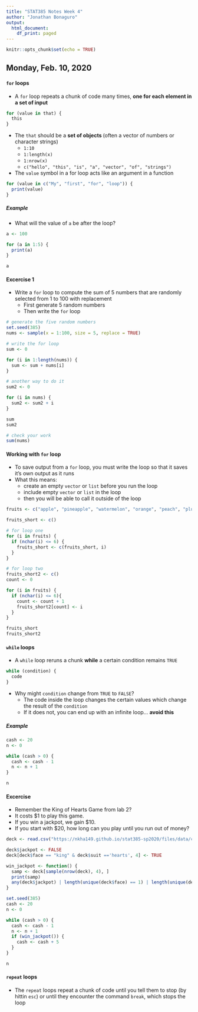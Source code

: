 ```yaml
---
title: "STAT385 Notes Week 4"
author: "Jonathan Bonaguro"
output:
  html_document:
    df_print: paged
---
```


```r
knitr::opts_chunk$set(echo = TRUE)
```

## Monday, Feb. 10, 2020

#### `for` loops

* A `for` loop repeats a chunk of code many times, **one for each element in a set of input**

```r
for (value in that) {
  this
}
```

* The `that` should be a **set of objects ** (often a vector of numbers or character strings)
    + `1:10`
    + `1:length(x)`
    + `1:nrow(x)`
    + `c("hello", "this", "is", "a", "vector", "of", "strings")`
* The `value` symbol in a for loop acts like an argument in a function

```r
for (value in c("My", "first", "for", "loop")) {
  print(value)
}
```

##### Example 

* What will the value of `a` be after the loop?

```r
a <- 100

for (a in 1:5) {
  print(a)
}

a
```

#### Excercise 1 

* Write a `for` loop to compute the sum of 5 numbers that are randomly selected from 1 to 100 with replacement
    + First generate 5 random numbers
    + Then write the `for` loop

```r
# generate the five random numbers
set.seed(385)
nums <- sample(x = 1:100, size = 5, replace = TRUE)

# write the for loop
sum <- 0

for (i in 1:length(nums)) {
  sum <- sum + nums[i]
}

# another way to do it
sum2 <- 0

for (i in nums) {
  sum2 <- sum2 + i
}

sum
sum2

# check your work
sum(nums)
```

#### Working with `for` loop

* To save output from a `for` loop, you must write the loop so that it saves it's own output as it runs
* What this means:
    + create an empty `vector` or `list` before you run the loop
    + include empty `vector` or `list` in the loop
    + then you will be able to call it outside of the loop
    
```r
fruits <- c("apple", "pineapple", "watermelon", "orange", "peach", "plum", "honeydew", "banana", "kiwi", "papaya", "grapes", "strawberry", "blueberry", "blackberry")

fruits_short <- c()

# for loop one
for (i in fruits) {
  if (nchar(i) <= 6) {
    fruits_short <- c(fruits_short, i)
  }
}

# for loop two
fruits_short2 <- c()
count <- 0

for (i in fruits) {
  if (nchar(i) <= 6){
    count <- count + 1
    fruits_short2[count] <- i
  }
}

fruits_short
fruits_short2
```

#### `while` loops

* A `while` loop reruns a chunk **while** a certain condition remains `TRUE`

```r
while (condition) {
  code
}
```

* Why might `condition` change from `TRUE` to `FALSE`?
    + The code inside the loop changes the certain values which change the result of the `condition`
    + If it does not, you can end up with an infinite loop... **avoid this**
    
##### Example 

```r
cash <- 20
n <- 0

while (cash > 0) {
  cash <- cash - 1
  n <- n + 1
}

n
```

#### Excercise

* Remember the King of Hearts Game from lab 2?
* It costs $1 to play this game.
* If you win a jackpot, we gain $10.
* If you start with $20, how long can you play until you run out of money?

```r
deck <- read.csv("https://nkha149.github.io/stat385-sp2020/files/data/cards.csv")

deck$jackpot <- FALSE
deck[deck$face == "king" & deck$suit =='hearts', 4] <- TRUE

win_jackpot <- function() {
  samp <- deck[sample(nrow(deck), 4), ]
  print(samp)
  any(deck$jackpot) | length(unique(deck$face) == 1) | length(unique(deck$suit) == 1)
}

set.seed(385)
cash <- 20
n <- 0

while (cash > 0) {
  cash <- cash - 1
  n <- n + 1
  if (win_jackpot()) {
    cash <- cash + 5
  }
}

n
```

#### `repeat` loops

* The `repeat` loops repeat a chunk of code until you tell them to stop (by hittin `esc`) or until they encounter the command `break`, which stops the loop

